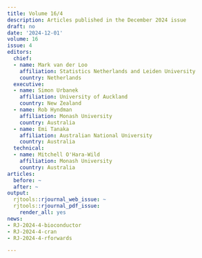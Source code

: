 ```yaml
---
title: Volume 16/4
description: Articles published in the December 2024 issue
draft: no
date: '2024-12-01'
volume: 16
issue: 4
editors:
  chief:
  - name: Mark van der Loo
    affiliation: Statistics Netherlands and Leiden University
    country: Netherlands
  executive:
  - name: Simon Urbanek
    affiliation: University of Auckland
    country: New Zealand
  - name: Rob Hyndman
    affiliation: Monash University
    country: Australia
  - name: Emi Tanaka
    affiliation: Australian National University
    country: Australia
  technical:
  - name: Mitchell O'Hara-Wild
    affiliation: Monash University
    country: Australia
articles:
  before: ~
  after: ~
output:
  rjtools::rjournal_web_issue: ~
  rjtools::rjournal_pdf_issue:
    render_all: yes
news:
- RJ-2024-4-bioconductor
- RJ-2024-4-cran
- RJ-2024-4-rforwards

---
```










&nbsp;
